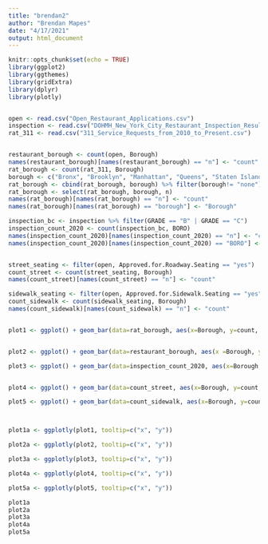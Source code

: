 ---
title: "brendan2"
author: "Brendan Mapes"
date: "4/17/2021"
output: html_document
---

```{r setup, include=TRUE}
knitr::opts_chunk$set(echo = TRUE)
library(ggplot2)
library(ggthemes)
library(gridExtra)
library(dplyr)
library(plotly)


open <- read.csv("Open_Restaurant_Applications.csv")
inspection <- read.csv("DOHMH_New_York_City_Restaurant_Inspection_Results.csv")
rat_311 <- read.csv("311_Service_Requests_from_2010_to_Present.csv")


restaurant_borough <- count(open, Borough)
names(restaurant_borough)[names(restaurant_borough) == "n"] <- "count"
rat_borough <- count(rat_311, Borough)
borough <- c("Bronx", "Brooklyn", "Manhattan", "Queens", "Staten Island", "none")
rat_borough <- cbind(rat_borough, borough) %>% filter(borough!= "none")
rat_borough <- select(rat_borough, borough, n)
names(rat_borough)[names(rat_borough) == "n"] <- "count"
names(rat_borough)[names(rat_borough) == "borough"] <- "Borough"

inspection_bc <- inspection %>% filter(GRADE == "B" | GRADE == "C")
inspection_count_2020 <- count(inspection_bc, BORO)
names(inspection_count_2020)[names(inspection_count_2020) == "n"] <- "count"
names(inspection_count_2020)[names(inspection_count_2020) == "BORO"] <- "Borough"


street_seating <- filter(open, Approved.for.Roadway.Seating == "yes")
count_street <- count(street_seating, Borough)
names(count_street)[names(count_street) == "n"] <- "count"

sidewalk_seating <- filter(open, Approved.for.Sidewalk.Seating == "yes")
count_sidewalk <- count(sidewalk_seating, Borough)
names(count_sidewalk)[names(count_sidewalk) == "n"] <- "count"


plot1 <- ggplot() + geom_bar(data=rat_borough, aes(x=Borough, y=count, fill=Borough), stat="identity") + ggtitle("2020 rodent reports") + ylab("Number of 311 calls\n") + xlab("\nBorough") + theme_light() + theme(plot.title=element_text(face="bold"), axis.title.x=element_text(face="bold"), axis.title.y=element_text(face="bold"), legend.position="none") +  theme(axis.text.x = element_text(angle = 40, vjust=.7)) 


plot2 <- ggplot() + geom_bar(data=restaurant_borough, aes(x =Borough, y= count, fill =Borough), stat="identity") + ggtitle("Outdoor restaurants") + ylab("Applications approved\n") + xlab("\nBorough") + theme_light() + theme(plot.title=element_text(face="bold"), axis.title.x=element_text(face="bold"), legend.position="none", axis.title.y=element_text(face="bold")) + theme(axis.text.x = element_text(angle = 40, vjust=.7))

plot3 <- ggplot() + geom_bar(data=inspection_count_2020, aes(x=Borough, y=count, fill=Borough), stat="identity") + ggtitle("Restaurants w/ B or C inspection scores") + ylab("Restaurants\n") + xlab("\nBorough") + theme_light() + theme(plot.title=element_text(face="bold"), axis.title.x=element_text(face="bold"), legend.position="none", axis.title.y=element_text(face="bold")) +  theme(axis.text.x = element_text(angle = 40, vjust=.7))


plot4 <- ggplot() + geom_bar(data=count_street, aes(x=Borough, y=count, fill=Borough), stat="identity") + ggtitle("Street dining") + ylab("Approved restaurants\n") + xlab("\nBorough") + theme_light() + theme(plot.title=element_text(face="bold"), axis.title.x=element_text(face="bold"), axis.title.y=element_text(face="bold"), legend.position="none") +  theme(axis.text.x = element_text(angle = 40, vjust=.7))

plot5 <- ggplot() + geom_bar(data=count_sidewalk, aes(x=Borough, y=count, fill=Borough), stat="identity") + ggtitle("Sidewalk dining") + ylab("Approved restaurants\n") + xlab("\nBorough") + theme_light() + theme(plot.title=element_text(face="bold"), axis.title.x=element_text(face="bold"), axis.title.y=element_text(face="bold"), legend.position="none") +  theme(axis.text.x = element_text(angle = 40, vjust=.7))



plot1a <- ggplotly(plot1, tooltip=c("x", "y"))

plot2a <- ggplotly(plot2, tooltip=c("x", "y"))

plot3a <- ggplotly(plot3, tooltip=c("x", "y"))

plot4a <- ggplotly(plot4, tooltip=c("x", "y"))

plot5a <- ggplotly(plot5, tooltip=c("x", "y"))

plot1a
plot2a
plot3a
plot4a
plot5a

```
